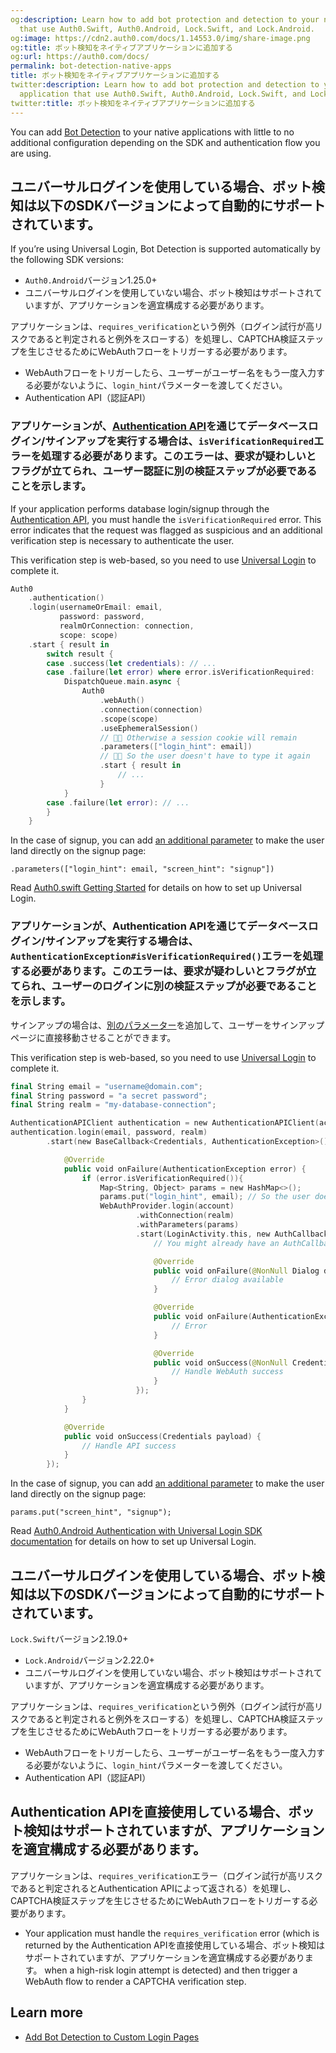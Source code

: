 ```yaml
---
og:description: Learn how to add bot protection and detection to your native application
  that use Auth0.Swift, Auth0.Android, Lock.Swift, and Lock.Android.
og:image: https://cdn2.auth0.com/docs/1.14553.0/img/share-image.png
og:title: ボット検知をネイティブアプリケーションに追加する
og:url: https://auth0.com/docs/
permalink: bot-detection-native-apps
title: ボット検知をネイティブアプリケーションに追加する
twitter:description: Learn how to add bot protection and detection to your native
  application that use Auth0.Swift, Auth0.Android, Lock.Swift, and Lock.Android.
twitter:title: ボット検知をネイティブアプリケーションに追加する
---
```


You can add [Bot Detection](/docs/secure/attack-protection/bot-detection) to your native applications with little to no additional configuration depending on the SDK and authentication flow you are using.

## ユニバーサルログインを使用している場合、ボット検知は以下のSDKバージョンによって自動的にサポートされています。

If you’re using <Tooltip tip="Universal Login: Your application redirects to Universal Login, hosted on Auth0's Authorization Server, to verify a user's identity." cta="View Glossary" href="/docs/glossary?term=Universal+Login">Universal Login</Tooltip>, <Tooltip tip="Universal Login: Your application redirects to Universal Login, hosted on Auth0's Authorization Server, to verify a user's identity." cta="View Glossary" href="/docs/glossary?term=Bot+Detection">Bot Detection</Tooltip> is supported automatically by the following SDK versions:

* `Auth0.Android`バージョン1.25.0+
* ユニバーサルログインを使用していない場合、ボット検知はサポートされていますが、アプリケーションを適宜構成する必要があります。

アプリケーションは、`requires_verification`という例外（ログイン試行が高リスクであると判定されると例外をスローする）を処理し、CAPTCHA検証ステップを生じさせるためにWebAuthフローをトリガーする必要があります。

* WebAuthフローをトリガーしたら、ユーザーがユーザー名をもう一度入力する必要がないように、`login_hint`パラメーターを渡してください。
* Authentication API（認証API）

### アプリケーションが、[Authentication API](/docs/api/authentication)を通じてデータベースログイン/サインアップを実行する場合は、`isVerificationRequired`エラーを処理する必要があります。このエラーは、要求が疑わしいとフラグが立てられ、ユーザー認証に別の検証ステップが必要であることを示します。

If your application performs database login/signup through the [Authentication API](https://auth0.com/docs/api/authentication), you must handle the `isVerificationRequired` error. This error indicates that the request was flagged as suspicious and an additional verification step is necessary to authenticate the user.

<Callout icon="file-lines" color="#0EA5E9" iconType="regular">

This verification step is web-based, so you need to use [Universal Login](/docs/authenticate/login/auth0-universal-login) to complete it.

</Callout>

```swift lines expandable
Auth0
    .authentication()
    .login(usernameOrEmail: email, 
           password: password, 
           realmOrConnection: connection, 
           scope: scope)
    .start { result in
        switch result {
        case .success(let credentials): // ...
        case .failure(let error) where error.isVerificationRequired:
            DispatchQueue.main.async {
                Auth0
                    .webAuth()
                    .connection(connection)
                    .scope(scope)
                    .useEphemeralSession()
                    // ☝🏼 Otherwise a session cookie will remain
                    .parameters(["login_hint": email])
                    // ☝🏼 So the user doesn't have to type it again
                    .start { result in
                        // ...
                    }
            }
        case .failure(let error): // ...
        }
    }
```






In the case of signup, you can add [an additional parameter](/docs/authenticate/login/auth0-universal-login) to make the user land directly on the signup page:

`.parameters(["login_hint": email, "screen_hint": "signup"])`

Read [Auth0.swift Getting Started](https://github.com/auth0/Auth0.swift#getting-started) for details on how to set up Universal Login.

### アプリケーションが、Authentication APIを通じてデータベースログイン/サインアップを実行する場合は、`AuthenticationException#isVerificationRequired()`エラーを処理する必要があります。このエラーは、要求が疑わしいとフラグが立てられ、ユーザーのログインに別の検証ステップが必要であることを示します。

サインアップの場合は、[別のパラメーター](/login/universal-login)を追加して、ユーザーをサインアップページに直接移動させることができます。

<Callout icon="file-lines" color="#0EA5E9" iconType="regular">

This verification step is web-based, so you need to use [Universal Login](/docs/authenticate/login/auth0-universal-login) to complete it.

</Callout>

```swift lines expandable
final String email = "username@domain.com";
final String password = "a secret password";
final String realm = "my-database-connection";

AuthenticationAPIClient authentication = new AuthenticationAPIClient(account);
authentication.login(email, password, realm)
        .start(new BaseCallback<Credentials, AuthenticationException>() {

            @Override
            public void onFailure(AuthenticationException error) {
                if (error.isVerificationRequired()){
                    Map<String, Object> params = new HashMap<>();
                    params.put("login_hint", email); // So the user doesn't have to type it again
                    WebAuthProvider.login(account)
                            .withConnection(realm)
                            .withParameters(params)
                            .start(LoginActivity.this, new AuthCallback() {
                                // You might already have an AuthCallback instance defined

                                @Override
                                public void onFailure(@NonNull Dialog dialog) {
                                    // Error dialog available
                                }

                                @Override
                                public void onFailure(AuthenticationException exception) {
                                    // Error
                                }

                                @Override
                                public void onSuccess(@NonNull Credentials credentials) {
                                    // Handle WebAuth success
                                }
                            });
                }
            }

            @Override
            public void onSuccess(Credentials payload) {
                // Handle API success
            }
        });
```






In the case of signup, you can add [an additional parameter](/docs/authenticate/login/auth0-universal-login) to make the user land directly on the signup page:

`params.put("screen_hint", "signup");`

Read [Auth0.Android Authentication with Universal Login SDK documentation](https://github.com/auth0/Auth0.Android#authentication-with-universal-login) for details on how to set up Universal Login.

## ユニバーサルログインを使用している場合、ボット検知は以下のSDKバージョンによって自動的にサポートされています。

`Lock.Swift`バージョン2.19.0+

* `Lock.Android`バージョン2.22.0+
* ユニバーサルログインを使用していない場合、ボット検知はサポートされていますが、アプリケーションを適宜構成する必要があります。

アプリケーションは、`requires_verification`という例外（ログイン試行が高リスクであると判定されると例外をスローする）を処理し、CAPTCHA検証ステップを生じさせるためにWebAuthフローをトリガーする必要があります。

* WebAuthフローをトリガーしたら、ユーザーがユーザー名をもう一度入力する必要がないように、`login_hint`パラメーターを渡してください。
* Authentication API（認証API）

## Authentication APIを直接使用している場合、ボット検知はサポートされていますが、アプリケーションを適宜構成する必要があります。

アプリケーションは、`requires_verification`エラー（ログイン試行が高リスクであると判定されるとAuthentication APIによって返される）を処理し、CAPTCHA検証ステップを生じさせるためにWebAuthフローをトリガーする必要があります。

* Your application must handle the `requires_verification` error (which is returned by the Authentication APIを直接使用している場合、ボット検知はサポートされていますが、アプリケーションを適宜構成する必要があります。 when a high-risk login attempt is detected) and then trigger a WebAuth flow to render a CAPTCHA verification step.

## Learn more

* [Add Bot Detection to Custom Login Pages](/docs/secure/attack-protection/bot-detection/bot-detection-custom-login-pages)